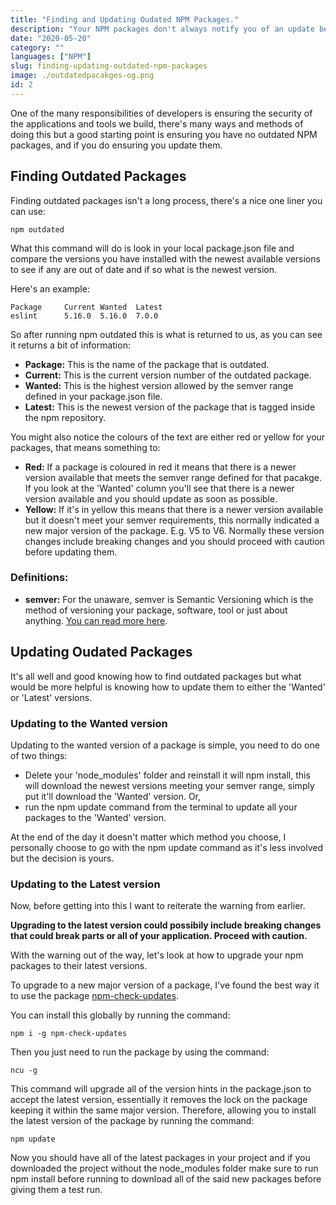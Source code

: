 ```yaml
---
title: "Finding and Updating Oudated NPM Packages."
description: "Your NPM packages don't always notify you of an update being available so it's good practice to know how to find and update outdated NPM packages."
date: "2020-05-20"
category: ""
languages: ["NPM"]
slug: finding-updating-outdated-npm-packages
image: ./outdatedpacakges-og.png
id: 2
---
```


One of the many responsibilities of developers is ensuring the security of the applications and tools we build, there's many ways and methods of doing this but a good starting point is ensuring you have no
outdated NPM packages, and if you do ensuring you update them.

## Finding Outdated Packages

Finding outdated packages isn't a long process, there's a nice one liner you can use:

```
npm outdated
```

What this command will do is look in your local package.json file and compare the versions you have installed with the newest available versions to see if any are out of date and if so what
is the newest version.

Here's an example:

```
Package     Current Wanted  Latest
eslint      5.16.0  5.16.0  7.0.0
```

So after running npm outdated this is what is returned to us, as you can see it returns a bit of information:

- **Package:** This is the name of the package that is outdated.
- **Current:** This is the current version number of the outdated package.
- **Wanted:** This is the highest version allowed by the semver range defined in your package.json file.
- **Latest:** This is the newest version of the package that is tagged inside the npm repository.

You might also notice the colours of the text are either red or yellow for your packages, that means something to:

- **Red:** If a package is coloured in red it means that there is a newer version available that meets the semver range defined for that pacakge. If you look at the 'Wanted' column you'll see that 
there is a newer version available and you should update as soon as possible.
- **Yellow:** If it's in yellow this means that there is a newer version available but it doesn't meet your semver requirements, this normally indicated a new major version of the package. E.g. V5 to V6.
Normally these version changes include breaking changes and you should proceed with caution before updating them.

### Definitions:

- **semver:** For the unaware, semver is Semantic Versioning which is the method of versioning your package, software, tool or just about anything. [You can read more here](https://semver.org/).

## Updating Oudated Packages

It's all well and good knowing how to find outdated packages but what would be more helpful is knowing how to update them to either the 'Wanted' or 'Latest' versions.

### Updating to the Wanted version

Updating to the wanted version of a package is simple, you need to do one of two things:

- Delete your 'node_modules' folder and reinstall it will npm install, this will download the newest versions meeting your semver range, simply put it'll download the 'Wanted' version. Or,
- run the npm update command from the terminal to update all your packages to the 'Wanted' version.

At the end of the day it doesn't matter which method you choose, I personally choose to go with the npm update command as it's less involved but the decision is yours.

### Updating to the Latest version

Now, before getting into this I want to reiterate the warning from earlier. 

**Upgrading to the latest version could possibily include breaking changes that could break parts or all of your application. Proceed with caution.**

With the warning out of the way, let's look at how to upgrade your npm packages to their latest versions.

To upgrade to a new major version of a package, I've found the best way it to use the package [npm-check-updates](https://www.npmjs.com/package/npm-check-updates).

You can install this globally by running the command:

```
npm i -g npm-check-updates
```

Then you just need to run the package by using the command:

```
ncu -g
```

This command will upgrade all of the version hints in the package.json to accept the latest version, essentially it removes the lock on the package keeping it within the same major version.
Therefore, allowing you to install the latest version of the package by running the command:

```
npm update
```

Now you should have all of the latest packages in your project and if you downloaded the project without the node_modules folder make sure to run npm install before running to download
all of the said new packages before giving them a test run.